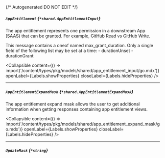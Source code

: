{/* Autogenerated DO NOT EDIT  */}

##### `AppEntitlement` *{`*shared.AppEntitlementInput`}*
The app entitlement represents one permission in a downstream App (SAAS) that can be granted. For example, GitHub Read vs GitHub Write.

This message contains a oneof named max_grant_duration. Only a single field of the following list may be set at a time:
  \- durationUnset
  \- durationGrant


<Collapsible content={() => import('/content/types/pkg/models/shared/app_entitlement_input/go.mdx')} openLabel={Labels.showProperties} closeLabel={Labels.hideProperties} />


---
##### `AppEntitlementExpandMask` *{`*shared.AppEntitlementExpandMask`}*
The app entitlement expand mask allows the user to get additional information when getting responses containing app entitlement views.

<Collapsible content={() => import('/content/types/pkg/models/shared/app_entitlement_expand_mask/go.mdx')} openLabel={Labels.showProperties} closeLabel={Labels.hideProperties} />


---
##### `UpdateMask` *{`*string`}*


